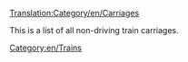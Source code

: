[[Translation:Category/en/Carriages]]

This is a list of all non-driving train carriages.

[[Category:en/Trains]]